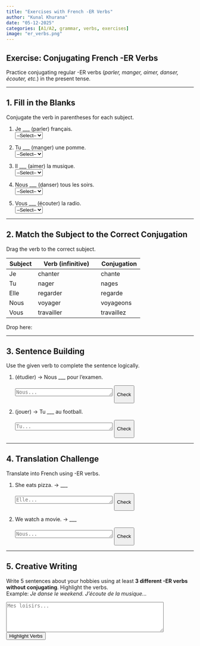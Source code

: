 ```yaml
---
title: "Exercises with French -ER Verbs"
author: "Kunal Khurana"
date: "05-12-2025"
categories: [A1/A2, grammar, verbs, exercises]
image: "er_verbs.png"
---
```


::: {.content-visible when-profile="english"}

# Exercise: Conjugating French -ER Verbs

Practice conjugating regular -ER verbs (*parler, manger, aimer, danser, écouter, etc.*) in the present tense.

---

## 1. Fill in the Blanks  
Conjugate the verb in parentheses for each subject.

1. Je ___ (parler) français.  
   <select onchange="checkVerb(this, 'parle')">
     <option value="">--Select--</option>
     <option value="parle">parle</option>
     <option value="parles">parles</option>
     <option value="parlons">parlons</option>
   </select>  
   <span class="feedback"></span>

2. Tu ___ (manger) une pomme.  
   <select onchange="checkVerb(this, 'manges')">
     <option value="">--Select--</option>
     <option value="mange">mange</option>
     <option value="manges">manges</option>
     <option value="mangez">mangez</option>
   </select>  
   <span class="feedback"></span>

3. Il ___ (aimer) la musique.  
   <select onchange="checkVerb(this, 'aime')">
     <option value="">--Select--</option>
     <option value="aime">aime</option>
     <option value="aimes">aimes</option>
     <option value="aimons">aimons</option>
   </select>  
   <span class="feedback"></span>

4. Nous ___ (danser) tous les soirs.  
   <select onchange="checkVerb(this, 'dansons')">
     <option value="">--Select--</option>
     <option value="danse">danse</option>
     <option value="danses">danses</option>
     <option value="dansons">dansons</option>
   </select>  
   <span class="feedback"></span>

5. Vous ___ (écouter) la radio.  
   <select onchange="checkVerb(this, 'écoutez')">
     <option value="">--Select--</option>
     <option value="écoute">écoute</option>
     <option value="écoutes">écoutes</option>
     <option value="écoutez">écoutez</option>
   </select>  
   <span class="feedback"></span>

---

## 2. Match the Subject to the Correct Conjugation  
Drag the verb to the correct subject.

| Subject | Verb (infinitive) | Conjugation |
|---------|-------------------|-------------|
| Je      | chanter           | <span draggable="true" ondragstart="drag(event)" data-answer="chante">chante</span> |
| Tu      | nager             | <span draggable="true" ondragstart="drag(event)" data-answer="nages">nages</span> |
| Elle    | regarder          | <span draggable="true" ondragstart="drag(event)" data-answer="regarde">regarde</span> |
| Nous    | voyager           | <span draggable="true" ondragstart="drag(event)" data-answer="voyageons">voyageons</span> |
| Vous    | travailler        | <span draggable="true" ondragstart="drag(event)" data-answer="travaillez">travaillez</span> |

Drop here:  
<div class="dropzone" ondrop="drop(event)" ondragover="allowDrop(event)"></div>  
<span class="feedback"></span>

---

## 3. Sentence Building  
Use the given verb to complete the sentence logically.

1. (étudier) → Nous ___ pour l'examen.  
   <textarea placeholder="Nous..." rows="1" cols="30"></textarea>  
   <button onclick="checkSentence(this.previousElementSibling, 'étudions')">Check</button>  
   <span class="feedback"></span>

2. (jouer) → Tu ___ au football.  
   <textarea placeholder="Tu..." rows="1" cols="30"></textarea>  
   <button onclick="checkSentence(this.previousElementSibling, 'joues')">Check</button>  
   <span class="feedback"></span>

---

## 4. Translation Challenge  
Translate into French using -ER verbs.

1. She eats pizza. → ___  
   <textarea placeholder="Elle..." rows="1" cols="30"></textarea>  
   <button onclick="checkTranslation(this.previousElementSibling, 'Elle mange une pizza.')">Check</button>  
   <span class="feedback"></span>

2. We watch a movie. → ___  
   <textarea placeholder="Nous..." rows="1" cols="30"></textarea>  
   <button onclick="checkTranslation(this.previousElementSibling, 'Nous regardons un film.')">Check</button>  
   <span class="feedback"></span>

---

## 5. Creative Writing  
Write 5 sentences about your hobbies using at least **3 different -ER verbs without conjugating**. Highlight the verbs.  
Example: *Je danse le weekend. J'écoute de la musique...*  

<textarea placeholder="Mes loisirs..." rows="5" cols="50"></textarea>  
<button onclick="highlightVerbs(this.previousElementSibling)">Highlight Verbs</button>  
<div class="feedback"></div>

<script>
// Check dropdown answers
function checkVerb(selectElement, correctAnswer) {
  // Get the feedback element next to the dropdown
  const feedback = selectElement.nextElementSibling;

  // Check if the selected value matches the correct answer
  if (selectElement.value === correctAnswer) {
    feedback.textContent = "✓ Correct!";
    feedback.style.color = "green";
  } 
  // If the selected value is incorrect but not empty
  else if (selectElement.value) {
    feedback.textContent = "✗ Incorrect. Try again!";
    feedback.style.color = "red";
  } 
  // If no option is selected, clear the feedback
  else {
    feedback.textContent = ""; // Clear feedback if no option is selected
  }
}

// Drag-and-drop functions
function allowDrop(e) { e.preventDefault(); }
function drag(e) { e.dataTransfer.setData("text", e.target.dataset.answer); }
function drop(e) {
  e.preventDefault();
  const data = e.dataTransfer.getData("text");
  const feedback = e.target.nextElementSibling;
  if (data) {
    e.target.innerHTML = data;
    feedback.textContent = "✓ Dropped!";
    feedback.style.color = "green";
  }
}

// Check sentence building
function checkSentence(textarea, correctVerb) {
  const feedback = textarea.nextElementSibling.nextElementSibling;
  if (textarea.value.includes(correctVerb)) {
    feedback.textContent = "✓ Correct!";
    feedback.style.color = "green";
  } else {
    feedback.textContent = `✗ Use "${correctVerb}".`;
    feedback.style.color = "red";
  }
}

// Check translations
function checkTranslation(textarea, correctAnswer) {
  const feedback = textarea.nextElementSibling.nextElementSibling;
  if (textarea.value.trim().toLowerCase() === correctAnswer.toLowerCase()) {
    feedback.textContent = "✓ Perfect!";
    feedback.style.color = "green";
  } else {
    feedback.textContent = `✓ Suggested: "${correctAnswer}"`;
    feedback.style.color = "blue";
  }
}

// Highlight -ER verbs in creative writing
function highlightVerbs(textarea) {
  const commonERVerbs = ["parler", "manger", "aimer", "danser", "écouter", "chanter", "nager", "regarder", "voyager", "travailler", "étudier", "jouer"];
  let text = textarea.value;
  commonERVerbs.forEach(verb => {
    const regex = new RegExp(`\\b${verb}\\b`, "gi");
    text = text.replace(regex, `<span style="background-color: yellow">${verb}</span>`);
  });
  const feedback = textarea.nextElementSibling.nextElementSibling;
  feedback.innerHTML = "<strong>-ER verbs used:</strong><br>" + text;
}
</script>

:::